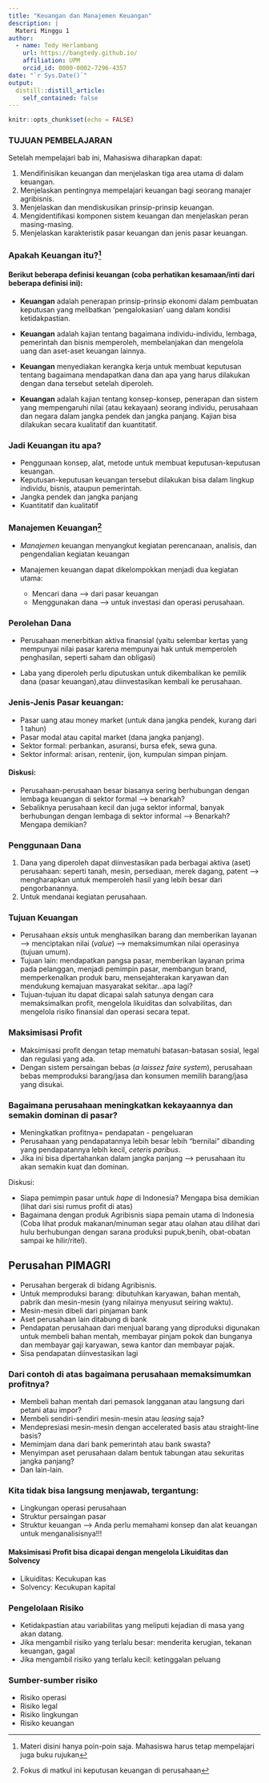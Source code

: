 ```yaml
---
title: "Keuangan dan Manajemen Keuangan"
description: |
  Materi Minggu 1
author:
  - name: Tedy Herlambang 
    url: https://bangtedy.github.io/
    affiliation: UPM
    orcid_id: 0000-0002-7296-4357
date: "`r Sys.Date()`"
output: 
  distill::distill_article:
    self_contained: false
---
```



```r
knitr::opts_chunk$set(echo = FALSE)
```

### TUJUAN PEMBELAJARAN

Setelah mempelajari bab ini, Mahasiswa diharapkan dapat:

1. Mendifinisikan keuangan dan menjelaskan tiga area utama di dalam keuangan.
2. Menjelaskan pentingnya mempelajari keuangan bagi seorang manajer agribisnis.
3. Menjelaskan dan mendiskusikan prinsip-prinsip keuangan.
4. Mengidentifikasi komponen sistem keuangan dan menjelaskan peran masing-masing.
5. Menjelaskan karakteristik pasar keuangan dan jenis pasar keuangan.


### Apakah Keuangan itu?^[Materi disini hanya poin-poin saja. Mahasiswa harus tetap mempelajari juga buku rujukan] 

#### Berikut beberapa **definisi** keuangan (coba perhatikan kesamaan/inti dari beberapa definisi ini):

* **Keuangan** adalah penerapan prinsip-prinsip ekonomi dalam pembuatan keputusan yang melibatkan 'pengalokasian' uang dalam kondisi ketidakpastian. 

* **Keuangan** adalah kajian tentang bagaimana individu-individu, lembaga, pemerintah dan bisnis memperoleh, membelanjakan dan mengelola uang dan aset-aset keuangan lainnya. 

* **Keuangan** menyediakan kerangka kerja untuk membuat keputusan tentang bagaimana mendapatkan dana dan apa yang harus dilakukan dengan dana tersebut setelah diperoleh. 

* **Keuangan** adalah kajian tentang konsep-konsep, penerapan dan sistem yang mempengaruhi nilai (atau kekayaan) seorang individu, perusahaan dan negara dalam jangka pendek dan jangka panjang. Kajian bisa dilakukan secara kualitatif dan kuantitatif.

### Jadi Keuangan itu apa?

* Penggunaan konsep, alat, metode untuk membuat keputusan-keputusan keuangan.
* Keputusan-keputusan keuangan tersebut dilakukan bisa dalam lingkup individu, bisnis, ataupun pemerintah.
* Jangka pendek dan jangka panjang
* Kuantitatif dan kualitatif

### Manajemen Keuangan^[Fokus di matkul ini keputusan keuangan di perusahaan]

* *Manajemen* keuangan menyangkut kegiatan perencanaan, analisis, dan
pengendalian kegiatan keuangan
* Manajemen keuangan dapat dikelompokkan menjadi dua kegiatan utama:

  * Mencari dana --> dari pasar keuangan
  * Menggunakan dana --> untuk investasi dan operasi perusahaan.

### Perolehan Dana

* Perusahaan menerbitkan aktiva finansial (yaitu selembar kertas yang mempunyai nilai pasar karena mempunyai hak untuk memperoleh penghasilan, seperti saham dan obligasi)

* Laba yang diperoleh perlu diputuskan untuk dikembalikan ke pemilik dana (pasar keuangan),atau diinvestasikan kembali ke perusahaan. 

### Jenis-Jenis Pasar keuangan:

  * Pasar uang atau money market (untuk dana jangka pendek, kurang dari 1 tahun)
  * Pasar modal atau capital market (dana jangka panjang).
  * Sektor formal: perbankan, asuransi, bursa efek, sewa guna.
  * Sektor informal: arisan, rentenir, ijon, kumpulan simpan pinjam.

#### Diskusi: 

* Perusahaan-perusahaan besar biasanya sering berhubungan dengan lembaga keuangan di sektor formal --> benarkah?
* Sebaliknya perusahaan kecil dan juga sektor informal, banyak berhubungan dengan lembaga di sektor informal --> Benarkah? Mengapa demikian?

### Penggunaan Dana

1. Dana yang diperoleh dapat diinvestasikan pada berbagai aktiva (aset) perusahaan: seperti tanah, mesin, persediaan, merek dagang, patent --> mengharapkan untuk memperoleh hasil yang lebih besar dari pengorbanannya. 
2. Untuk mendanai kegiatan perusahaan.

### Tujuan Keuangan

* Perusahaan *eksis* untuk menghasilkan barang dan memberikan layanan --> menciptakan nilai (*value*) --> memaksimumkan nilai operasinya (tujuan umum).
* Tujuan lain: mendapatkan pangsa pasar, memberikan layanan prima pada pelanggan, menjadi pemimpin pasar, membangun brand, memperkenalkan produk baru, mensejahterakan karyawan dan mendukung kemajuan masyarakat sekitar...apa lagi?
* Tujuan-tujuan itu dapat dicapai salah satunya dengan cara memaksimalkan profit, mengelola likuiditas dan solvabilitas, dan mengelola risiko finansial dan operasi secara tepat. 

### Maksimisasi Profit

* Maksimisasi profit dengan tetap mematuhi batasan-batasan sosial, legal dan regulasi yang ada.
* Dengan sistem persaingan bebas (*a laissez faire system*), perusahaan bebas memproduksi barang/jasa dan konsumen memilih barang/jasa yang disukai.

### Bagaimana perusahaan meningkatkan kekayaannya dan semakin dominan di pasar?

* Meningkatkan profitnya= pendapatan - pengeluaran
* Perusahaan yang pendapatannya lebih besar lebih "bernilai" dibanding yang pendapatannya lebih kecil, *ceteris paribus*.
* Jika ini bisa dipertahankan dalam jangka panjang --> perusahaan itu akan semakin kuat dan dominan.

Diskusi:

* Siapa pemimpin pasar untuk *hape* di Indonesia? Mengapa bisa demikian (lihat dari sisi rumus profit di atas)
* Bagaimana dengan produk Agribisnis siapa pemain utama di Indonesia (Coba lihat produk makanan/minuman segar atau olahan atau dilihat dari hulu berhubungan dengan sarana produksi pupuk,benih, obat-obatan sampai ke hilir/ritel).

## Perusahan PIMAGRI

* Perusahan bergerak di bidang Agribisnis.
* Untuk memproduksi barang: dibutuhkan karyawan, bahan mentah, pabrik dan mesin-mesin (yang nilainya menyusut seiring waktu).
* Mesin-mesin dibeli dari pinjaman bank
* Aset perusahaan lain ditabung di bank
* Pendapatan perusahaan dari menjual barang yang diproduksi digunakan untuk membeli bahan mentah, membayar pinjam pokok dan bunganya dan membayar gaji karyawan, sewa kantor dan membayar pajak.
* Sisa pendapatan diinvestasikan lagi

### Dari contoh di atas bagaimana perusahaan memaksimumkan profitnya?

* Membeli bahan mentah dari pemasok langganan atau langsung dari petani atau impor?
* Membeli sendiri-sendiri mesin-mesin atau *leasing* saja?
* Mendepresiasi mesin-mesin dengan accelerated basis atau straight-line basis?
* Memimjam dana dari bank pemerintah atau bank swasta?
* Menyimpan aset perusahaan dalam bentuk tabungan atau sekuritas jangka panjang?
* Dan lain-lain.

### Kita tidak bisa langsung menjawab, tergantung:

* Lingkungan operasi perusahaan
* Struktur persaingan pasar
* Struktur keuangan
--> Anda perlu memahami konsep dan alat keuangan untuk menganalisisnya!!!

#### Maksimisasi Profit bisa dicapai dengan mengelola **Likuiditas dan Solvency**

* Likuiditas: Kecukupan kas
* Solvency: Kecukupan kapital

### Pengelolaan Risiko

* Ketidakpastian atau variabilitas yang meliputi kejadian di masa yang akan datang.
* Jika mengambil risiko yang terlalu besar: menderita kerugian, tekanan keuangan, gagal
* Jika mengambil risiko yang terlalu kecil: ketinggalan peluang

### Sumber-sumber risiko

* Risiko operasi
* Risiko legal
* Risiko lingkungan
* Risiko keuangan
